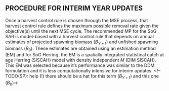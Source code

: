 ## PROCEDURE FOR INTERIM YEAR UPDATES {-}

Once a harvest control rule is chosen through the MSE 
process, that harvest control rule defines the maximum possible removal rate
given the objective(s) until the next MSE cycle.
The recommended MP for the SoG SAR is model-based with a harvest control rule that
depends on annual estimates of projected spawning biomass ($B_{Y+1}$) and unfished spawning
biomass (${B}_0$). These estimates are obtained using an estimation method (EM) and
for SoG Herring, the EM is a spatially integrated statistical catch at age 
Herring (SISCAH) model with density independent $M$ (DIM SISCAH).
This EM was selected because it's performance was similar to the DDM formulation
and it is less computationally intensive for interim updates.
<!-- TODO(SP): help (!) there should be a hat for this term ($B_{Y+1}$) and this one (${B}_0$)->
